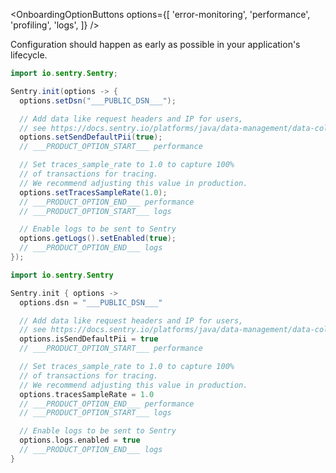 <OnboardingOptionButtons
  options={[
    'error-monitoring',
    'performance',
    'profiling',
    'logs',
  ]}
/>

<OnboardingOption optionId="opentelemetry" hideForThisOption>
Configuration should happen as early as possible in your application's lifecycle.

```java {tabTitle: Java}
import io.sentry.Sentry;

Sentry.init(options -> {
  options.setDsn("___PUBLIC_DSN___");

  // Add data like request headers and IP for users,
  // see https://docs.sentry.io/platforms/java/data-management/data-collected/ for more info
  options.setSendDefaultPii(true);
  // ___PRODUCT_OPTION_START___ performance

  // Set traces_sample_rate to 1.0 to capture 100%
  // of transactions for tracing.
  // We recommend adjusting this value in production.
  options.setTracesSampleRate(1.0);
  // ___PRODUCT_OPTION_END___ performance
  // ___PRODUCT_OPTION_START___ logs

  // Enable logs to be sent to Sentry
  options.getLogs().setEnabled(true);
  // ___PRODUCT_OPTION_END___ logs
});
```

```kotlin {tabTitle: Kotlin}
import io.sentry.Sentry

Sentry.init { options ->
  options.dsn = "___PUBLIC_DSN___"

  // Add data like request headers and IP for users,
  // see https://docs.sentry.io/platforms/java/data-management/data-collected/ for more info
  options.isSendDefaultPii = true
  // ___PRODUCT_OPTION_START___ performance

  // Set traces_sample_rate to 1.0 to capture 100%
  // of transactions for tracing.
  // We recommend adjusting this value in production.
  options.tracesSampleRate = 1.0
  // ___PRODUCT_OPTION_END___ performance
  // ___PRODUCT_OPTION_START___ logs

  // Enable logs to be sent to Sentry
  options.logs.enabled = true
  // ___PRODUCT_OPTION_END___ logs
}
```
</OnboardingOption>
